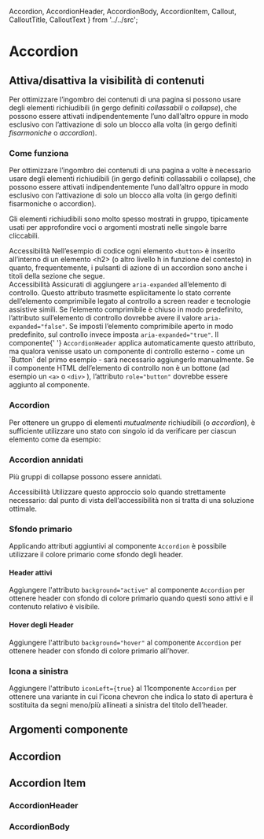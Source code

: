   Accordion,
  AccordionHeader,
  AccordionBody,
  AccordionItem,
  Callout,
  CalloutTitle,
  CalloutText
} from '../../src';

<Meta title='Documentazione/Componenti/Accordion' of={Accordion} />

# Accordion

## Attiva/disattiva la visibilità di contenuti

Per ottimizzare l’ingombro dei contenuti di una pagina si possono usare degli elementi richiudibili (in gergo definiti _collassabili_ o _collapse_), che possono essere attivati indipendentemente l’uno dall’altro oppure in modo esclusivo con l’attivazione di solo un blocco alla volta (in gergo definiti _fisarmoniche_ o _accordion_).

### Come funziona

Per ottimizzare l’ingombro dei contenuti di una pagina a volte è necessario usare degli elementi richiudibili (in gergo definiti collassabili o collapse), che possono essere attivati indipendentemente l’uno dall’altro oppure in modo esclusivo con l’attivazione di solo un blocco alla volta (in gergo definiti fisarmoniche o accordion).

Gli elementi richiudibili sono molto spesso mostrati in gruppo, tipicamente usati per approfondire voci o argomenti mostrati nelle singole barre cliccabili.

<div className='docs'>
  <Callout color='success'>
    <CalloutTitle>
      <span className='text'>Accessibilità</span>
    </CalloutTitle>
    <CalloutText>
      Nell’esempio di codice ogni elemento <Code>&lt;button&gt;</Code> è inserito all’interno di un elemento &lt;h2&gt;
      (o altro livello h in funzione del contesto) in quanto, frequentemente, i pulsanti di azione di un accordion sono
      anche i titoli della sezione che segue.
    </CalloutText>
  </Callout>
</div>

<Canvas>
  <Story id='componenti-accordion--gruppi-di-elementi-richiudibili' />
</Canvas>

<div className='docs'>
  <Callout color='success'>
    <CalloutTitle>
      <span className='text'>Accessibilità</span>
    </CalloutTitle>
    <CalloutText>
      Assicurati di aggiungere <Code>aria-expanded</Code> all’elemento di controllo. Questo attributo trasmette
      esplicitamente lo stato corrente dell’elemento comprimibile legato al controllo a screen reader e tecnologie
      assistive simili. Se l’elemento comprimibile è chiuso in modo predefinito, l’attributo sull’elemento di controllo
      dovrebbe avere il valore <Code>aria-expanded="false"</Code>. Se imposti l’elemento comprimibile aperto in modo
      predefinito, sul controllo invece imposta <Code>aria-expanded="true"</Code>. Il componente{' '}
      <Code>AccordionHeader</Code> applica automaticamente questo attributo, ma qualora venisse usato un componente di
      controllo esterno - come un `Button` del primo esempio - sarà necessario aggiungerlo manualmente. Se il componente
      HTML dell’elemento di controllo non è un bottone (ad esempio un <Code>&lt;a&gt;</Code> o <Code>&lt;div&gt;</Code>
      ), l’attributo <Code>role="button"</Code> dovrebbe essere aggiunto al componente.
    </CalloutText>
  </Callout>
</div>

### Accordion

Per ottenere un gruppo di elementi _mutualmente_ richiudibili (o _accordion_), è sufficiente utilizzare uno stato con singolo id da verificare per ciascun elemento come da esempio:

<Canvas>
  <Story id='componenti-accordion--accordion' />
</Canvas>

### Accordion annidati

Più gruppi di collapse possono essere annidati.

<div className='docs'>
  <Callout color='success'>
    <CalloutTitle>
      <span className='text'>Accessibilità</span>
    </CalloutTitle>
    <CalloutText>
      Utilizzare questo approccio solo quando strettamente necessario: dal punto di vista dell’accessibilità non si
      tratta di una soluzione ottimale.
    </CalloutText>
  </Callout>
</div>

<Canvas>
  <Story id='componenti-accordion--accordion-annidati' />
</Canvas>

### Sfondo primario

Applicando attributi aggiuntivi al componente `Accordion` è possibile utilizzare il colore primario come sfondo degli header.

#### Header attivi

Aggiungere l'attributo `background="active"` al componente `Accordion` per ottenere header con sfondo di colore primario quando questi sono attivi e il contenuto relativo è visibile.

<Canvas>
  <Story id='componenti-accordion--header-attivi' />
</Canvas>

#### Hover degli Header

Aggiungere l'attributo `background="hover"` al componente `Accordion` per ottenere header con sfondo di colore primario all’hover.

<Canvas>
  <Story id='componenti-accordion--header-hover' />
</Canvas>

### Icona a sinistra

Aggiungere l'attributo `iconLeft={true}` al 11componente `Accordion` per ottenere una variante in cui l’icona chevron che indica lo stato di apertura è sostituita da segni meno/più allineati a sinistra del titolo dell’header.

<Canvas>
  <Story id='componenti-accordion--icona-sinistra' />
</Canvas>

## Argomenti componente

## Accordion

<ArgsTable of={Accordion} />

## Accordion Item

<ArgsTable of={AccordionItem} />

### AccordionHeader

<ArgsTable of={AccordionHeader} />

### AccordionBody

<ArgsTable of={AccordionBody} />
